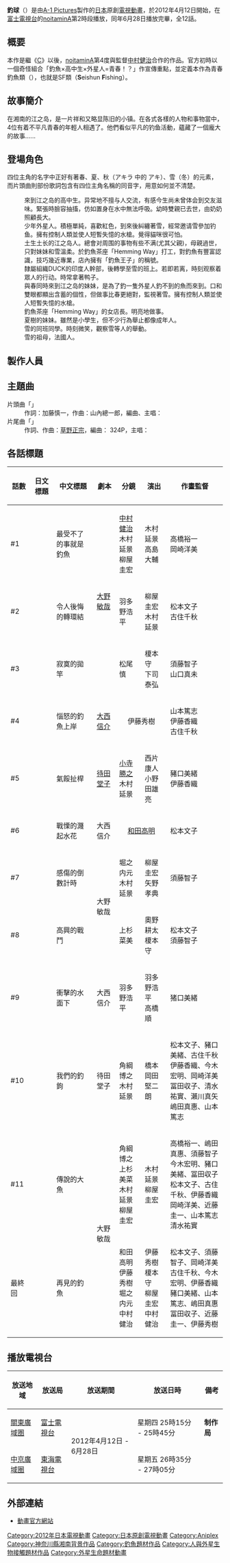 {{Unreferenced|time=2012-02-25T09:51:40+00:00 }}
{{Infobox animanga/Headerofja
|標題= 釣球
|圖像= tsuritamalogo.png
|尺寸= 200px
|說明= 
|日文名稱= つり球
|英文名稱= 
|假名=つりたま
|羅馬字= tsu ri tama
|類型= [[釣魚|釣魚]]、[[青春|青春]]、[[科幻|科幻]]
}}
{{Infobox animanga/TVAnime
|原作= 
|圖像= 
|尺寸= 
|導演= 中村健治
|系列構成= [[大野敏哉|大野敏哉]]
|腳本= 大野敏哉、[[大西信介|大西信介]]、[[待田堂子|待田堂子]]
|人物原案= 
|人物設定= 宇木敦哉、高橋裕一（動畫）
|美術監督= 
|撮影監督= 
|音樂= 栗樂團直笛四重奏
|音樂製作=
|音響監督= 
|動畫製作= [[A-1_Pictures|A-1 Pictures]]
|製作=[[製作委員会|tsuritama partners]]
|播放電視台= 參照[[#播放電視台|播放電視台]]
|其他電視台= 
|播放開始= 2012年4月12日
|播放結束= 6月28日
|話數= 全12話
|代理發行= {{flagicon|Taiwan}} [[群英社|群英社]]
|網路= {{flagicon|Taiwan}} [[MY_101綜合台|MY 101綜合台]] [[巴哈姆特動畫瘋|巴哈姆特動畫瘋]]
|其他=
|Copyright= tsuritama partners
}}
{{Infobox animanga/Footerofja}}
'''釣球'''（{{lang-ja|つり球}}）是由[[A-1_Pictures|A-1 Pictures]]製作的[[日本|日本]]原創[[電視動畫|電視動畫]]，於2012年4月12日開始，在[[富士電視台|富士電視台]]的[[noitaminA|noitaminA]]第2時段播放，同年6月28日播放完畢，全12話。

== 概要 ==
本作是繼《[[C_(動畫)|C]]》以後，[[noitaminA|noitaminA]]第4度與監督[[中村健治_(動畫演出家)|中村健治]]合作的作品。官方初時以一個奇怪組合「釣魚×高中生×外星人=青春！？」作宣傳重點，並定義本作為青春釣魚類（{{lang|ja|青春フィッシング}}），也就是SF類（'''S'''eishun '''F'''ishing）。

== 故事簡介 ==
在湘南的江之岛，是一片祥和又略显陈旧的小镇。在各式各樣的人物和事物當中，4位有着不平凡青春的年輕人相遇了。他們看似平凡的钓鱼活動，蘊藏了一個龐大的故事......

== 登場角色 ==
四位主角的名字中正好有著春、夏、秋（アキラ  中的  アキ）、雪（冬）的元素，而片頭曲則部份歌詞包含有四位主角名稱的同音字，用意如何並不清楚。
; {{nihongo|真田雪|真田ユキ||CV：[[逢坂良太|逢坂良太]]}}
: 來到江之岛的高中生。异常地不擅与人交流，有感今生尚未曾体会到交友滋味。緊張時臉容抽搐，仿如置身在水中無法呼吸。幼時雙親已去世，由奶奶照顧長大。
; {{nihongo|春|ハル||CV：[[入野自由|入野自由]]}}
: 少年外星人。積極單純，喜歡紅色，到來後糾纏著雪，經常邀请雪參加钓鱼。擁有控制人類並使人短暫失憶的水槍。覺得貓咪很可怕。
; {{nihongo|宇佐美夏樹|宇佐美夏樹||CV：[[内山昂輝|内山昂輝]]}}
: 土生土长的江之岛人。總會对周围的事物有些不满(尤其父親)，母親過世，只對妹妹和雪溫柔。於釣魚茶座「Hemming Way」打工，對釣魚有豐富認識，技巧幾近專業，店內擁有「釣魚王子」的稱號。
; {{nihongo|明．阿加卡．山田|アキラ・アガルカール・山田|Akira Agarkar Yamada|CV：[[杉田智和|杉田智和]]}}
: 隸屬組織DUCK的印度人幹部，後轉學至雪的班上。若即若离，時刻观察着眾人的行动。時常拿著鸭子。
; {{nihongo|可可|ココ||CV：[[加藤英美里|加藤英美里]]}}
: 與春同時來到江之岛的妹妹，是為了釣一隻外星人釣不到的魚而來到。口和雙眼都顯出含蓄的個性，但做事比春更絕對，監視著雪。擁有控制人類並使人短暫失憶的水槍。
; {{nihongo|海咲|海咲（みさき）||CV：[[富永美衣奈|富永美衣奈]]}}
: 釣魚茶座「Hemming Way」的女店長。明亮地做事。
; {{nihongo|宇佐美櫻|宇佐美さくら||CV：[[小倉唯|小倉唯]]}}
: 夏樹的妹妹。雖然是小學生，但不少行為舉止都像成年人。
; {{nihongo|繪理香|えり香（えりか）||CV：[[山本希望|山本希望]]}}
: 雪的同班同學。時刻微笑，觀察雪等人的舉動。
; {{nihongo|凱特|ケイト||CV：[[平野文|平野文]]}}
: 雪的祖母，法國人。

== 製作人員 ==
{{Castlist|
* 監督：[[中村健治_(動畫演出家)|中村健治]]
* 助監督：木村延景 　
* 系列構成：大野敏哉　
* 角色設計：宇木敦哉　
* 動畫角色設計：高橋裕一
* 效果動畫：橋本敬史
* 釣魚技巧監修：高田晃 
* 服裝設計：富田收子 
* 美術設計：倉橋隆、保坂有美 
* 色彩設計：{{lang|ja|ホカリカナコ}} 
* 攝影監督：黑岩悟 
* 剪接：西山茂 　
* 音樂：栗樂團直笛四重奏
* 動畫製作：[[A-1_Pictures|A-1 Pictures]]　
* 製作：tsuritama partners
}}

== 主題曲 ==
; 片頭曲「{{lang|ja|徒然モノクローム}}」
: 作詞：加藤慎一，作曲：山內總一郎，編曲、主唱：{{lang|ja|フジファブリック}}
; 片尾曲「{{lang|ja|空も飛べるはず}}」
: 作詞、作曲：[[草野正宗|草野正宗]]，編曲：{{lang|ja|マウマウ}} 324P，主唱：{{lang|ja|さよならポニーテール}}

== 各話標題 ==
{| class="wikitable" style="font-size:small;margin:0px auto;text-align:center;"
!話數!!日文標題!!中文標題!!劇本!!分鏡!!演出!!作畫監督
|-
|#1||{{lang|ja|テンパってフィッシング}}||最受不了的事就是釣魚||rowspan="3"|[[大野敏哉|大野敏哉]]||[[中村健治|中村健治]]<br />木村延景<br />柳屋圭宏||木村延景<br />高島大輔||高橋裕一<br />岡崎洋美
|-
|#2||{{lang|ja|悔しくてユニノット}}||令人後悔的轉環結||羽多野浩平||柳屋圭宏<br />木村延景||松本文子<br />古住千秋
|-
|#3||{{lang|ja|寂しくてキャスティング}}||寂寞的拋竿||松尾慎||榎本守<br />下司泰弘||須藤智子<br />山口真未
|-
|#4||{{lang|ja|ムカついてランディング}}||惱怒的釣魚上岸||[[大西信介|大西信介]]||colspan="2" style="text-align:center"|伊藤秀樹||山本篤志<br />伊藤香織<br />古住千秋
|-
|#5||{{lang|ja|へこたれてジャーキング}}||氣餒扯桿||[[待田堂子|待田堂子]]||[[小寺勝之|小寺勝之]]<br />木村延景||西片康人<br />小野田雄亮||豬口美緒<br />伊藤香織
|-
|#6||{{lang|ja|戦慄のスプラッシュ}}||戰慄的濺起水花||大西信介||colspan="2" style="text-align:center"|[[和田高明|和田高明]]||松本文子
|-
|#7||{{lang|ja|切なくてカウントダウン}}||感傷的倒數計時||rowspan="2"|大野敏哉||堀之内元<br />木村延景||柳屋圭宏<br />矢野孝典||須藤智子
|-
|#8||{{lang|ja|嬉しくてファイティング}}||高興的戰鬥||上杉菜美||奧野耕太<br />榎本守||松本文子<br />須藤智子
|-
|#9||{{lang|ja|衝撃のアンダーウォーター}}||衝擊的水面下||大西信介||羽多野浩平||羽多野浩平<br />高橋順||猪口美緒
|-
|#10||{{lang|ja|俺たちのタックル}}||我們的釣鉤||待田堂子||角綱博之<br />木村延景||橋本{{lang|ja|アキラ}}<br />岡田堅二朗||松本文子、豬口美緒、古住千秋<br />伊藤香織、今木宏明、岡崎洋美<br />冨田収子、清水祐實、瀨川真矢<br />嶋田真惠、山本篤志
|-
|#11||{{lang|ja|伝説のビッグフィッシュ}}||傳說的大魚||rowspan="2"|大野敏哉||角綱博之<br />上杉美菜<br />木村延景<br />柳屋圭宏||木村延景<br />柳屋圭宏||高橋裕一、嶋田真惠、須藤智子<br />今木宏明、豬口美緒、冨田収子<br />松本文子、古住千秋、伊藤香織<br />岡崎洋美、近藤圭一、山本篤志<br />清水祐實
|-
|最終回||{{lang|ja|さよならのフィッシング}}||再見的釣魚||和田高明<br />伊藤秀樹<br />堀之内元<br />中村健治||伊藤秀樹<br />榎本守<br />柳屋圭宏<br />中村健治||松本文子、須藤智子、岡崎洋美<br />古住千秋、今木宏明、伊藤香織<br />豬口美緒、山本篤志、嶋田真惠<br />冨田収子、近藤圭一、伊藤秀樹
|}

== 播放電視台 ==
{{深夜動畫}}
{| class="wikitable" style="font-size:small;"
|-
!放送地域!!放送局!!放送期間!!放送日時!!備考
|-
|[[關東廣域圏|關東廣域圏]]||[[富士電視台|富士電視台]]||rowspan="2"|2012年4月12日 - 6月28日||星期四 25時15分 - 25時45分||'''制作局'''
|-
|[[中京廣域圈|中京廣域圈]]||[[東海電視台|東海電視台]]||星期五 26時35分 - 27時05分||
|}

== 外部連結 ==
* {{ja}}[http://www.tsuritama.com/ 動畫官方網站] {{Wayback|url=http://www.tsuritama.com/ |date=20170613202045 }}

{{noitamina}}
{{A-1 Pictures}}

{{DEFAULTSORT:Tsuritama}}
[[Category:2012年日本電視動畫|Category:2012年日本電視動畫]]
[[Category:日本原創電視動畫|Category:日本原創電視動畫]]
[[Category:Aniplex|Category:Aniplex]]
[[Category:神奈川縣湘南背景作品|Category:神奈川縣湘南背景作品]]
[[Category:釣魚題材作品|Category:釣魚題材作品]]
[[Category:人與外星生物接觸題材作品|Category:人與外星生物接觸題材作品]]
[[Category:外星生命題材動畫|Category:外星生命題材動畫]]